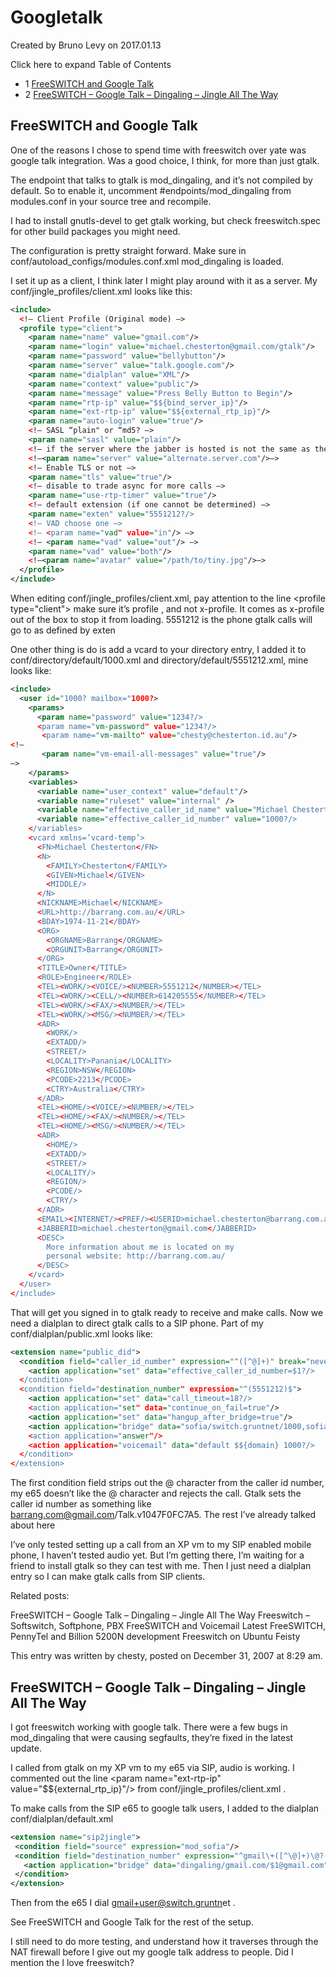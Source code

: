 
# Googletalk 

 Created by  Bruno Levy on 2017.01.13

Click here to expand Table of Contents

* 1 [FreeSWITCH and Google Talk](#freeswitch-and-google-talk)
* 2 [FreeSWITCH – Google Talk – Dingaling – Jingle All The Way](#freeswitch--google-talk--dingaling--jingle-all-the-way)

## FreeSWITCH and Google Talk

One of the reasons I chose to spend time with freeswitch over yate was google talk integration. Was a good choice, I think, for more than just gtalk.

The endpoint that talks to gtalk is mod\_dingaling, and it’s not compiled by default. So to enable it, uncomment #endpoints/mod\_dingaling from modules.conf in your source tree and recompile.

I had to install gnutls-devel to get gtalk working, but check freeswitch.spec for other build packages you might need.

The configuration is pretty straight forward. Make sure in conf/autoload\_configs/modules.conf.xml mod\_dingaling is loaded.

I set it up as a client, I think later I might play around with it as a server. My conf/jingle\_profiles/client.xml looks like this:

```xml
<include>
  <!– Client Profile (Original mode) –>
  <profile type="client">
    <param name="name" value="gmail.com"/>
    <param name="login" value="michael.chesterton@gmail.com/gtalk"/>
    <param name="password" value="bellybutton"/>
    <param name="server" value="talk.google.com"/>
    <param name="dialplan" value="XML"/>
    <param name="context" value="public"/>
    <param name="message" value="Press Belly Button to Begin"/>
    <param name="rtp-ip" value="$${bind_server_ip}"/>
    <param name="ext-rtp-ip" value="$${external_rtp_ip}"/>
    <param name="auto-login" value="true"/>
    <!– SASL “plain" or “md5? –>
    <param name="sasl" value="plain"/>
    <!– if the server where the jabber is hosted is not the same as the one in the jid –>
    <!–<param name="server" value="alternate.server.com"/>–>
    <!– Enable TLS or not –>
    <param name="tls" value="true"/>
    <!– disable to trade async for more calls –>
    <param name="use-rtp-timer" value="true"/>
    <!– default extension (if one cannot be determined) –>
    <param name="exten" value="5551212?/>
    <!– VAD choose one –>
    <!– <param name="vad" value="in"/> –>
    <!– <param name="vad" value="out"/> –>
    <param name="vad" value="both"/>
    <!–<param name="avatar" value="/path/to/tiny.jpg"/>–>
  </profile>
</include>
```

  
When editing conf/jingle\_profiles/client.xml, pay attention to the line &lt;profile type="client"> make sure it’s profile , and not x-profile. It comes as x-profile out of the box to stop it from loading. 5551212 is the phone gtalk calls will go to as defined by exten

One other thing is do is add a vcard to your directory entry, I added it to conf/directory/default/1000.xml and directory/default/5551212.xml, mine looks like:

```xml
<include>
  <user id="1000? mailbox="1000?>
    <params>
      <param name="password" value="1234?/>
      <param name="vm-password" value="1234?/>
       <param name="vm-mailto" value="chesty@chesterton.id.au"/>
<!–
       <param name="vm-email-all-messages" value="true"/>
–>
    </params>
    <variables>
      <variable name="user_context" value="default"/>
      <variable name="ruleset" value="internal" />
      <variable name="effective_caller_id_name" value="Michael Chesterton"/>
      <variable name="effective_caller_id_number" value="1000?/>
    </variables>
    <vcard xmlns=’vcard-temp’>
      <FN>Michael Chesterton</FN>
      <N>
        <FAMILY>Chesterton</FAMILY>
        <GIVEN>Michael</GIVEN>
        <MIDDLE/>
      </N>
      <NICKNAME>Michael</NICKNAME>
      <URL>http://barrang.com.au/</URL>
      <BDAY>1974-11-21</BDAY>
      <ORG>
        <ORGNAME>Barrang</ORGNAME>
        <ORGUNIT>Barrang</ORGUNIT>
      </ORG>
      <TITLE>Owner</TITLE>
      <ROLE>Engineer</ROLE>
      <TEL><WORK/><VOICE/><NUMBER>5551212</NUMBER></TEL>
      <TEL><WORK/><CELL/><NUMBER>614205555</NUMBER></TEL>
      <TEL><WORK/><FAX/><NUMBER/></TEL>
      <TEL><WORK/><MSG/><NUMBER/></TEL>
      <ADR>
        <WORK/>
        <EXTADD/>
        <STREET/>
        <LOCALITY>Panania</LOCALITY>
        <REGION>NSW</REGION>
        <PCODE>2213</PCODE>
        <CTRY>Australia</CTRY>
      </ADR>
      <TEL><HOME/><VOICE/><NUMBER/></TEL>
      <TEL><HOME/><FAX/><NUMBER/></TEL>
      <TEL><HOME/><MSG/><NUMBER/></TEL>
      <ADR>
        <HOME/>
        <EXTADD/>
        <STREET/>
        <LOCALITY/>
        <REGION/>
        <PCODE/>
        <CTRY/>
      </ADR>
      <EMAIL><INTERNET/><PREF/><USERID>michael.chesterton@barrang.com.au</USERID></EMAIL>
      <JABBERID>michael.chesterton@gmail.com</JABBERID>
      <DESC>
        More information about me is located on my
        personal website: http://barrang.com.au/
      </DESC>
    </vcard>
  </user>
</include>
```

That will get you signed in to gtalk ready to receive and make calls. Now we need a dialplan to direct gtalk calls to a SIP phone. Part of my conf/dialplan/public.xml looks like:

```xml
<extension name="public_did">
  <condition field="caller_id_number" expression="^([^@]+)" break="never">
    <action application="set" data="effective_caller_id_number=$1?/>
  </condition>
  <condition field="destination_number" expression="^(5551212)$">
    <action application="set" data="call_timeout=18?/>
    <action application="set" data="continue_on_fail=true"/>
    <action application="set" data="hangup_after_bridge=true"/>
    <action application="bridge" data="sofia/switch.gruntnet/1000,sofia/switch.gruntnet/1001?/>
    <action application="answer"/>
    <action application="voicemail" data="default $${domain} 1000?/>
  </condition>
</extension>
```

The first condition field strips out the @ character from the caller id number, my e65 doesn’t like the @ character and rejects the call. Gtalk sets the caller id number as something like [barrang.com@gmail.com](mailto:barrang.com@gmail.com)/Talk.v1047F0FC7A5\. The rest I’ve already talked about here

I’ve only tested setting up a call from an XP vm to my SIP enabled mobile phone, I haven’t tested audio yet. But I’m getting there, I’m waiting for a friend to install gtalk so they can test with me. Then I just need a dialplan entry so I can make gtalk calls from SIP clients.

Related posts:

FreeSWITCH – Google Talk – Dingaling – Jingle All The Way Freeswitch – Softswitch, Softphone, PBX FreeSWITCH and Voicemail Latest FreeSWITCH, PennyTel and Billion 5200N development Freeswitch on Ubuntu Feisty

This entry was written by chesty, posted on December 31, 2007 at 8:29 am.

## FreeSWITCH – Google Talk – Dingaling – Jingle All The Way

I got freeswitch working with google talk. There were a few bugs in mod\_dingaling that were causing segfaults, they’re fixed in the latest update.

I called from gtalk on my XP vm to my e65 via SIP, audio is working. I commented out the line &lt;param name="ext-rtp-ip" value="$${external\_rtp\_ip}"/> from conf/jingle\_profiles/client.xml .

To make calls from the SIP e65 to google talk users, I added to the dialplan conf/dialplan/default.xml

```xml
<extension name="sip2jingle">
 <condition field="source" expression="mod_sofia"/>
 <condition field="destination_number" expression="^gmail\+([^\@]+)\@?(.*)$">
   <action application="bridge" data="dingaling/gmail.com/$1@gmail.com"/>
 </condition>
</extension>
```

Then from the e65 I dial [gmail+user@switch.gruntn](mailto:gmail+user@switch.gruntn)et .

See FreeSWITCH and Google Talk for the rest of the setup.

I still need to do more testing, and understand how it traverses through the NAT firewall before I give out my google talk address to people. Did I mention the I love freeswitch?

  

